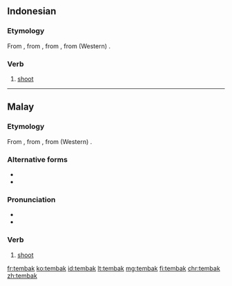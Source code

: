 ==Indonesian==

===Etymology===
From {{etyl|ms|id}} {{m|ms|tembak}}, from {{m|ms|timbak}}, from {{etyl|poz-mly-pro|id}} {{m|poz-mly-pro|*timbak}}, from (Western) {{etyl|poz-pro|id}} {{m|poz-pro|*ti(m)bak}}.

===Verb===
{{id-verb}}

# [[shoot]] {{gloss|to fire a shot}}

----

==Malay==

===Etymology===
From {{m|ms|timbak}}, from {{etyl|poz-mly-pro|ms}} {{m|poz-mly-pro|*timbak}}, from (Western) {{etyl|poz-pro|ms}} {{m|poz-pro|*ti(m)bak}}.

===Alternative forms===
* {{l|ms|timbak}}
* {{l|ms|تيمبق|sc=Arab}}

===Pronunciation===
* {{IPA|/tembaʔ/|lang=ms}}
* {{rhymes|embaʔ|baʔ|aʔ|lang=ms}}

===Verb===
{{head|ms|verb|Jawi spelling|تيمبق}}

# [[shoot]] {{gloss|to fire a shot}}

[[fr:tembak]]
[[ko:tembak]]
[[id:tembak]]
[[lt:tembak]]
[[mg:tembak]]
[[fi:tembak]]
[[chr:tembak]]
[[zh:tembak]]